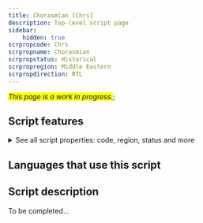 ```yaml
---
title: Chorasmian [Chrs]
description: Top-level script page
sidebar:
    hidden: true
scrpropcode: Chrs
scrpropname: Chorasmian
scrpropstatus: Historical
scrpropregion: Middle Eastern
scrpropdirection: RTL
---
```


<span style='background-color:yellow'>_This page is a work in progress._</span>;


## Script features

<details>
<summary> See all script properties: code, region, status and more</summary>
<ScriptInfo />
</details>

## Languages that use this script

<WsList script='Chrs' wsMax='5' />

## Script description

To be completed...

